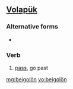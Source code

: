 ==[[Volapük]]==

===Alternative forms===
* {{l|vo|beigoloyn}}

===Verb===
{{infl|vo|verb}}

# [[pass]], go past

[[mg:beigolön]]
[[vo:beigolön]]